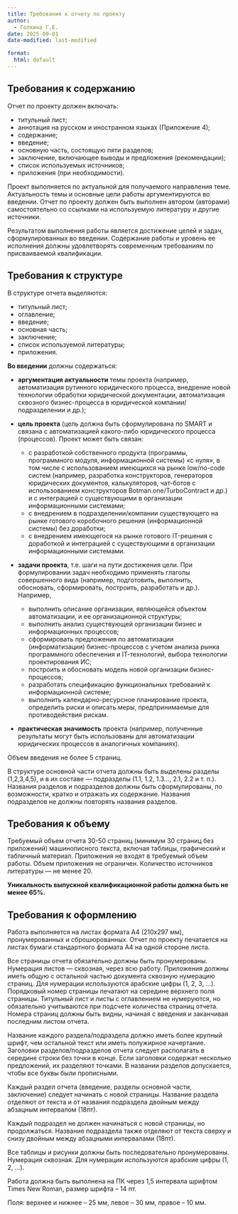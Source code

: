 ```yaml
---
title: Требования к отчету по проекту
author:
  - Голкина Г.Е.
date: 2025-09-01
date-modified: last-modified

format:
  html: default
---
```



## Требования к содержанию

Отчет по проекту должен включать:

- титульный лист;
- аннотация на русском и иностранном языках (Приложение 4);
- содержание;
- введение;
- основную часть, состоящую пяти разделов;
- заключение, включающее выводы и предложения (рекомендации);
- список используемых источников;
- приложения (при необходимости).

Проект выполняется по актуальной для получаемого направления теме.
Актуальность темы и основные цели работы аргументируются во введении.
Отчет по проекту должен быть выполнен автором (авторами) самостоятельно со ссылками на используемую литературу и другие источники.

Результатом выполнения работы является достижение целей и задач, сформулированных во введении.
Содержание работы и уровень ее исполнения должны удовлетворять современным требованиям по присваиваемой квалификации.


## Требования к структуре

В структуре отчета выделяются:

- титульный лист;
- оглавление;
- введение;
- основная часть;
- заключение;
- список используемой литературы;
- приложения.

**Во введении** должны содержаться:

- **аргументация актуальности** темы проекта (например, автоматизация рутинного юридического процесса, внедрение новой технологии обработки юридической документации, автоматизация сквозного бизнес-процесса в юридической компании/подразделении и др.);

- **цель проекта** (цель должна быть сформулирована по SMART и связана с автоматизацией какого-либо юридического процесса (процессов). Проект может быть связан:
  -  с разработкой собственного продукта (программы, программного модуля, информационной системы) «с нуля», в том числе с использованием имеющихся на рынке low/no-code систем (например, разработка конструкторов, генераторов юридических документов, калькуляторов, чат-ботов с использованием конструкторов Botman.one/TurboContract и др.) и с интеграцией с существующими в организации информационными системами;
  - с внедрением в подразделении/компании существующего на рынке готового коробочного решения (информационной системы) без доработки;
  - с внедрением имеющегося на рынке готового IT-решения с доработкой и интеграцией с существующими в организации информационными системами.

- **задачи проекта**, т.е. шаги на пути достижения цели. При формулировании задач необходимо применять глаголы совершенного вида (например, подготовить, выполнить, обосновать, сформировать, построить, разработать и др.).
Например,
  - выполнить описание организации, являющейся объектом автоматизации, и ее организационной структуры;
  - выполнить анализ существующей организации бизнес и информационных процессов;
  - сформировать предложения по автоматизации (информатизации) бизнес-процессов с учетом анализа рынка программного обеспечения и IТ-технологий, выбора технологии проектирования ИС;
  - построить и обосновать модель новой организации бизнес-процессов;
  - разработать спецификацию функциональных требований к информационной системе;
  - выполнить календарно-ресурсное планирование проекта, определить риски и описать меры, предпринимаемые для противодействия рискам.

- **практическая значимость** проекта (например, полученные результаты могут быть использованы для автоматизации юридических процессов в аналогичных компаниях).

Объем введения не более 5 страниц.

В структуре основной части отчета должны быть выделены разделы (1,2,3,4,5), и в их составе –-- подразделы (1.1, 1.2, 1.3..., 2.1, 2.2 и т. п.).
Названия разделов и подразделов должны быть сформулированы, по возможности, кратко и отражать их содержание.
Названия подразделов не должны повторять названия разделов.


## Требования к объему

Требуемый объем отчета 30-50 страниц (минимум 30 страниц без приложений) машинописного текста, включая таблицы, графический и табличный материал. Приложения не входят в требуемый объем работы.
Объем приложения не ограничен.
Количество источников литературы --– не менее 20.

**Уникальность выпускной квалификационной работы должна быть не менее 65%.**


## Требования к оформлению

Работа выполняется на листах формата А4 (210х297 мм), пронумерованных и сброшюрованных.
Отчет по проекту печатается на листах бумаги стандартного формата А4 на одной стороне листа.

Все страницы отчета обязательно должны быть пронумерованы.
Нумерация листов --– сквозная, через всю работу.
Приложения должны иметь общую с остальной частью документа сквозную нумерацию страниц.
Для нумерации используются арабские цифры (1, 2, 3, …).
Порядковый номер страницы печатают на середине верхнего поля страницы.
Титульный лист и листы с оглавлением не нумеруются, но обязательно учитываются при подсчете количества страниц отчета.
Номера страниц должны быть видны, начиная с введения и заканчивая последним листом отчета.

Название каждого раздела/подраздела должно иметь более крупный шрифт, чем остальной текст или иметь полужирное начертание.
Заголовки разделов/подразделов отчета следует располагать в середине строки без точки в конце.
Если заголовки содержат несколько предложений, их разделяют точками.
В названии разделов допускается, чтобы все буквы были прописными.

Каждый раздел отчета (введение, разделы основной части, заключение) следует начинать с новой страницы. Название раздела отделяют от текста и от названия подраздела двойным между абзацным интервалом (18пт).

Каждый подраздел не должен начинаться с новой страницы, но продолжаться. Название подраздела также отделяют от текста сверху и снизу двойным между абзацными интервалами (18пт).

Все таблицы и рисунки должны быть последовательно пронумерованы. Нумерация сквозная. Для нумерации используются арабские цифры (1, 2, …).

Работа должна быть выполнена на ПК через 1,5 интервала шрифтом Times New Roman, размер шрифта – 14 пт.

Поля: верхнее и нижнее – 25 мм, левое – 30 мм, правое – 10 мм.
